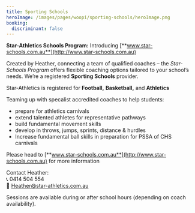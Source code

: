 ```yaml
---
title: Sporting Schools
heroImage: /images/pages/woopi/sporting-schools/heroImage.png
booking:
  discriminant: false
---
```

**Star-Athletics Schools Program:** Introducing [**www.star-schools.com.au**](http://www.star-schools.com.au)

Created by Heather, connecting a team of qualified coaches – the *Star-Schools  Program* offers flexible coaching options tailored to your school’s needs. We’re a registered **Sporting Schools** provider.

Star-Athletics is registered for **Football,** **Basketball,**  and **Athletics**

Teaming up with specalist accredited coaches to help students:

* prepare for athletics carnivals
* extend talented athletes for representative pathways
* build fundamental movement skills
* develop in throws, jumps, sprints, distance & hurdles
* Increase fundamental ball skills in preparation for PSSA of CHS carnivals

Please head to [**www.star-schools.com.au**](http://www.star-schools.com.au) for more information

Contact Heather:\
📞 0414 504 554\
📧 [Heather@star-athletics.com.au](mailto:Heather@star-athletics.com.au)

Sessions are available during or after school hours (depending on coach availability).
